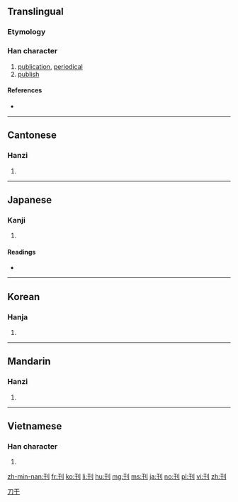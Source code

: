 {{also|栞|判}}
==Translingual==

===Etymology===
{{Han compound|刀|t1=knife|alt1=刂|干|ls=psc|c1=s|c2=p}}

===Han character===
{{Han char|rn=18|rad=刀|as=03|sn=5|four=12400|canj=MJLN|ids=⿰干刂}}

# [[publication]], [[periodical]]
# [[publish]]

====References====
* {{Han ref|kx=0136.160|dkj=01865|dj=0307.120|hdz=10323.140|uh=520A|ud=21002|bh=A55A|bd=42330}}

----

==Cantonese==

===Hanzi===
{{yue-hanzi|jyut=[[hon1]], [[hon2]]|y=hon1, hon2}}

# {{defn|lang=yue|sort=刀03}}

----

==Japanese==

===Kanji===
{{ja-kanji|grade=5|rs=刀03}}

# {{defn|lang=ja|sort=刀03}}

====Readings====
* {{ja-readings|on=[[かん]] (kan)|kun=[[けずる]] (kezuru), [[きざむ]] (kizamu)}}

----

==Korean==

===Hanja===
{{ko-hanja|hangeul=간|rv=gan|mr=kan}}

# {{defn|lang=ko|sort=刀03}}

[[Category:CJKV simplified characters which already existed as traditional characters|刀干]]

----

==Mandarin==

===Hanzi===
{{cmn-hanzi|pin=[[kān]] ([[kan1]])|wg=k'an<sup>1</sup>}}

# {{defn|lang=cmn|sort=刀03}}

----

==Vietnamese==

===Han character===
{{vi-hantu|[[khan]], [[san]]|rs=刀03}}

# {{defn|lang=vi}}

[[zh-min-nan:刊]]
[[fr:刊]]
[[ko:刊]]
[[li:刊]]
[[hu:刊]]
[[mg:刊]]
[[ms:刊]]
[[ja:刊]]
[[no:刊]]
[[pl:刊]]
[[vi:刊]]
[[zh:刊]]